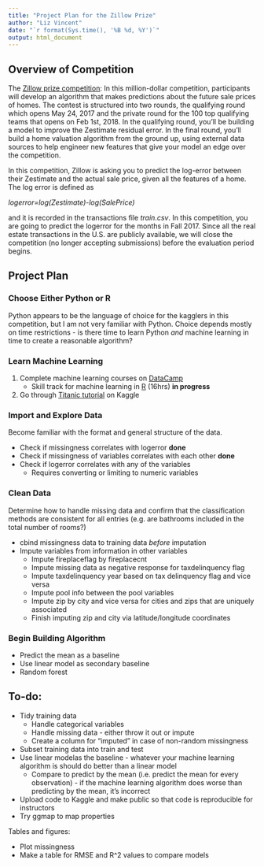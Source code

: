 ```yaml
---
title: "Project Plan for the Zillow Prize"
author: "Liz Vincent"
date: "`r format(Sys.time(), '%B %d, %Y')`"
output: html_document 
---
```


## Overview of Competition
The [Zillow prize competition](https://www.kaggle.com/c/zillow-prize-1): In this million-dollar competition, participants will develop an algorithm that makes predictions about the future sale prices of homes. The contest is structured into two rounds, the qualifying round which opens May 24, 2017 and the private round for the 100 top qualifying teams that opens on Feb 1st, 2018. In the qualifying round, you’ll be building a model to improve the Zestimate residual error. In the final round, you’ll build a home valuation algorithm from the ground up, using external data sources to help engineer new features that give your model an edge over the competition.

In this competition, Zillow is asking you to predict the log-error between their Zestimate and the actual sale price, given all the features of a home. The log error is defined as

*logerror=log(Zestimate)-log(SalePrice)*

and it is recorded in the transactions file *train.csv*. In this competition, you are going to predict the logerror for the months in Fall 2017. Since all the real estate transactions in the U.S. are publicly available, we will close the competition (no longer accepting submissions) before the evaluation period begins.

## Project Plan
### Choose Either Python or R
Python appears to be the language of choice for the kagglers in this competition, but I am not very familiar with Python. Choice depends mostly on time restrictions - is there time to learn Python *and* machine learning in time to create a reasonable algorithm?

### Learn Machine Learning
1. Complete machine learning courses on [DataCamp](https://www.datacamp.com/home)
    * Skill track for machine learning in [R](https://www.datacamp.com/tracks/machine-learning) (16hrs) **in progress**
2. Go through [Titanic tutorial](https://www.kaggle.com/c/titanic) on Kaggle

### Import and Explore Data
Become familiar with the format and general structure of the data.

* Check if missingness correlates with logerror **done**
* Check if missingness of variables correlates with each other **done**
* Check if logerror correlates with any of the variables
    + Requires converting or limiting to numeric variables

### Clean Data
Determine how to handle missing data and confirm that the classification methods are consistent for all entries (e.g. are bathrooms included in the total number of rooms?)

* cbind missingness data to training data _before_ imputation
* Impute variables from information in other variables 
    + Impute fireplaceflag by fireplacecnt
    + Impute missing data as negative response for taxdelinquency flag
    + Impute taxdelinquency year based on tax delinquency flag and vice versa
    + Impute pool info between the pool variables
    + Impute zip by city and vice versa for cities and zips that are uniquely associated
    + Finish imputing zip and city via latitude/longitude coordinates
    
### Begin Building Algorithm
* Predict the mean as a baseline
* Use linear model as secondary baseline
* Random forest

## To-do:
* Tidy training data
    + Handle categorical variables
    + Handle missing data - either throw it out or impute
    + Create a column for "imputed" in case of non-random missingness
* Subset training data into train and test
* Use linear modelas the baseline - whatever your machine learning algorithm is should do better than a linear model
    + Compare to predict by the mean (i.e. predict the mean for every observation) - if the machine learning algorithm does worse than predicting by the mean, it's incorrect
* Upload code to Kaggle and make public so that code is reproducible for instructors
* Try ggmap to map properties

Tables and figures:

* Plot missingness
* Make a table for RMSE and R^2 values to compare models 
